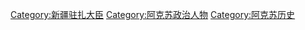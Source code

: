 {{Catnav|頁面分類|...|元明清|清朝|清朝官制|駐劄大臣}}
{{catmore}}

[[Category:新疆驻扎大臣|Category:新疆驻扎大臣]]
[[Category:阿克苏政治人物|Category:阿克苏政治人物]]
[[Category:阿克苏历史|Category:阿克苏历史]]